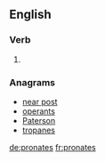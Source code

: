 ==English==

===Verb===
{{head|en}}

# {{en-third-person singular of|pronate}}

===Anagrams===
* [[near post#English|near post]]
* [[operants#English|operants]]
* [[Paterson#English|Paterson]]
* [[tropanes#English|tropanes]]

[[de:pronates]]
[[fr:pronates]]